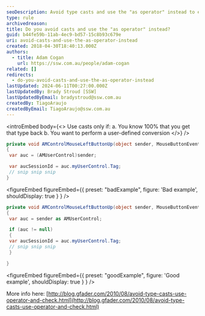 ```yaml
---
seoDescription: Avoid type casts and use the "as operator" instead to ensure safer and more efficient code.
type: rule
archivedreason:
title: Do you avoid casts and use the "as operator" instead?
guid: b44fe59b-11ab-4ec9-bd57-15c8b93c679e
uri: avoid-casts-and-use-the-as-operator-instead
created: 2018-04-30T18:40:13.000Z
authors:
  - title: Adam Cogan
    url: https://ssw.com.au/people/adam-cogan
related: []
redirects:
  - do-you-avoid-casts-and-use-the-as-operator-instead
lastUpdated: 2024-06-11T00:27:00.000Z
lastUpdatedBy: Brady Stroud [SSW]
lastUpdatedByEmail: bradystroud@ssw.com.au
createdBy: TiagoAraujo
createdByEmail: TiagoAraujo@ssw.com.au
---
```


<introEmbed
  body={<>
Use casts only if:
a. You know 100% that you get that type back
b. You want to perform a user-defined conversion
  </>}
/>
```cs
private void AMControlMouseLeftButtonUp(object sender, MouseButtonEventArgs e)
{
 var auc = (AMUserControl)sender;

 var aucSessionId = auc.myUserControl.Tag;
 // snip snip snip
}
```

<figureEmbed figureEmbed={{
  preset: "badExample",
  figure: 'Bad example',
  shouldDisplay: true
} } />


```cs
private void AMControlMouseLeftButtonUp(object sender, MouseButtonEventArgs e)
{
 var auc = sender as AMUserControl;

 if (auc != null)
 {
 var aucSessionId = auc.myUserControl.Tag;
 // snip snip snip
 }

}
```

<figureEmbed figureEmbed={{
  preset: "goodExample",
  figure: 'Good example',
  shouldDisplay: true
} } />


More info here: [http://blog.gfader.com/2010/08/avoid-type-casts-use-operator-and-check.html](http://blog.gfader.com/2010/08/avoid-type-casts-use-operator-and-check.html)
